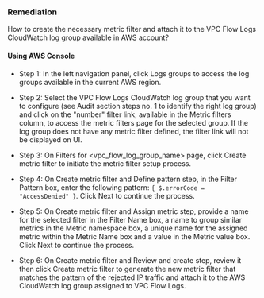 ### Remediation

How to create the necessary metric filter and attach it to the VPC Flow Logs CloudWatch log group available in AWS account?

#### Using AWS Console

- Step 1: In the left navigation panel, click Logs groups to access the log groups available in the current AWS region.

- Step 2: Select the VPC Flow Logs CloudWatch log group that you want to configure (see Audit section steps no. 1 to identify the right log group) and click on the "number" filter link, available in the Metric filters column, to access the metric filters page for the selected group. If the log group does not have any metric filter defined, the filter link will not be displayed on UI.

- Step 3: On Filters for \<vpc_flow_log_group_name\> page, click Create metric filter to initiate the metric filter setup process.

- Step 4: On Create metric filter and Define pattern step, in the Filter Pattern box, enter the following pattern: `{ $.errorCode = "AccessDenied" }`. Click Next to continue the process.

- Step 5: On Create metric filter and Assign metric step, provide a name for the selected filter in the Filter Name box, a name to group similar metrics in the Metric namespace box, a unique name for the assigned metric within the Metric Name box and a value in the Metric value box. Click Next to continue the process.

- Step 6: On Create metric filter and Review and create step, review it then click Create metric filter to generate the new metric filter that matches the pattern of the rejected IP traffic and attach it to the AWS CloudWatch log group assigned to VPC Flow Logs.
